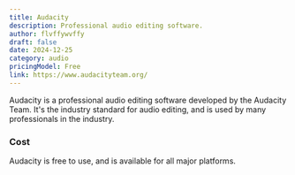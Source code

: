 ```yaml
---
title: Audacity
description: Professional audio editing software.
author: flvffywvffy
draft: false
date: 2024-12-25
category: audio
pricingModel: Free
link: https://www.audacityteam.org/
---
```


Audacity is a professional audio editing software developed by the Audacity Team.
It's the industry standard for audio editing, and is used by many professionals
in the industry.

### Cost

Audacity is free to use, and is available for all major platforms.
